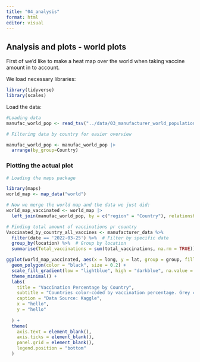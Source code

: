 ```yaml
---
title: "04_analysis" 
format: html 
editor: visual 
---
```


## Analysis and plots - world plots

First of we'd like to make a heat map over the world when taking vaccine amount in to account.

We load necessary libraries:

```r
library(tidyverse)
library(scales)
```

Load the data:

```r
#Loading data
manufac_world_pop <- read_tsv("../data/03_manufacturer_world_population_aug.tsv")

```

```r
# Filtering data by country for easier overview 

manufac_world_pop <- manufac_world_pop |> 
  arrange(by_group=Country)

```

### Plotting the actual plot

```r
# Loading the maps package

library(maps)
world_map <- map_data("world")

# Now we merge the world map and the data we just did: 
world_map_vaccinated <- world_map |> 
  left_join(manufac_world_pop, by = c("region" = "Country"), relationship = "many-to-many")

```

```r
# Finding total amount of vaccinations pr country
Vaccinated_by_country_all_vaccines <- manufacturer_data %>%
  filter(date == '2022-03-25') %>%  # Filter by specific date
  group_by(location) %>%  # Group by location
  summarise(Total_vaccinations = sum(total_vaccinations, na.rm = TRUE))  # Summarize total vaccinations
```

```r


ggplot(world_map_vaccinated, aes(x = long, y = lat, group = group, fill = `Percentage Vaccinated`)) +
  geom_polygon(color = "black", size = 0.2) +
  scale_fill_gradient(low = "lightblue", high = "darkblue", na.value = "grey50", name = "Vaccination %") +
  theme_minimal() +
  labs(
    title = "Vaccination Percentage by Country",
    subtitle = "Countries color-coded by vaccination percentage. Grey countries not included.",
    caption = "Data Source: Kaggle",
    x = "hello",
    y = "hello"
    
  ) +
  theme(
    axis.text = element_blank(),
    axis.ticks = element_blank(),
    panel.grid = element_blank(),
    legend.position = "bottom"
  )





```
